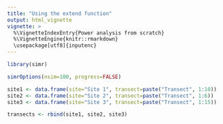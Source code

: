 ```yaml
---
title: "Using the extend function"
output: html_vignette
vignette: >
  %\VignetteIndexEntry{Power analysis from scratch}
  %\VignetteEngine{knitr::rmarkdown}
  \usepackage[utf8]{inputenc}
---
```


```r
library(simr)
```

```r
simrOptions(nsim=100, progress=FALSE)
```




```r
site1 <- data.frame(site="Site 1", transect=paste("Transect", 1:10))
site2 <- data.frame(site="Site 2", transect=paste("Transect", 1:6))
site3 <- data.frame(site="Site 3", transect=paste("Transect", 1:15))

transects <- rbind(site1, site2, site3)
```